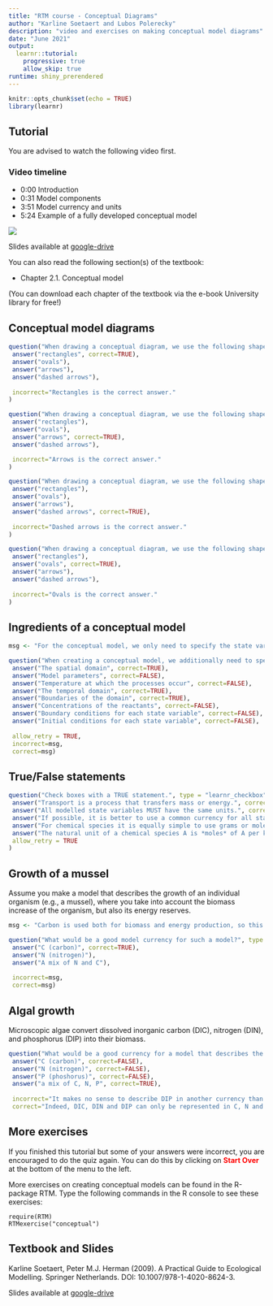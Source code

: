 ```yaml
---
title: "RTM course - Conceptual Diagrams"
author: "Karline Soetaert and Lubos Polerecky"
description: "video and exercises on making conceptual model diagrams"
date: "June 2021"
output: 
  learnr::tutorial:
    progressive: true
    allow_skip: true
runtime: shiny_prerendered
---
```


```r
knitr::opts_chunk$set(echo = TRUE)
library(learnr)
```

## Tutorial

You are advised to watch the following video first.

### Video timeline
* 0:00 Introduction
* 0:31 Model components 
* 3:51 Model currency and units
* 5:24 Example of a fully developed conceptual model

![](https://www.youtube.com/watch?v=AwG9fYz3das&list=PLx8PHcDdmF-uD1Pr07TU9SzlhlGpfrxqn&index=3)

Slides available at <a href="https://drive.google.com/drive/folders/1Bys0-xzXLCpFpWhD-HrH6jDKOyl8iJMd" target="_blank">google-drive</a>

You can also read the following section(s) of the textbook:

* Chapter 2.1. Conceptual model

(You can download each chapter of the textbook via the e-book University library for free!)

## Conceptual model diagrams

```r
question("When drawing a conceptual diagram, we use the following shape to depict STATE VARIABLES", type = "learnr_radio",
 answer("rectangles", correct=TRUE),
 answer("ovals"),
 answer("arrows"),
 answer("dashed arrows"),
 
 incorrect="Rectangles is the correct answer." 
)
```

```r
question("When drawing a conceptual diagram, we use the following shape to depict PROCESSES", type = "learnr_radio",
 answer("rectangles"),
 answer("ovals"),
 answer("arrows", correct=TRUE),
 answer("dashed arrows"),

 incorrect="Arrows is the correct answer." 
)
```

```r
question("When drawing a conceptual diagram, we use the following shape to depict FORCING FUNCTIONS", type = "learnr_radio",
 answer("rectangles"),
 answer("ovals"),
 answer("arrows"),
 answer("dashed arrows", correct=TRUE),
 
 incorrect="Dashed arrows is the correct answer." 
)
```

```r
question("When drawing a conceptual diagram, we use the following shape to depict DERIVED VARIABLES", type = "learnr_radio",
 answer("rectangles"),
 answer("ovals", correct=TRUE),
 answer("arrows"),
 answer("dashed arrows"),
 
 incorrect="Ovals is the correct answer." 
)
```

## Ingredients of a conceptual model

```r
msg <- "For the conceptual model, we only need to specify the state variables and the spatial and temporal domain, including the domain boundaries. The values of the model parameters, initial conditions and boundary conditions are specified when we *apply* the model."

question("When creating a conceptual model, we additionally need to specify", type = "learnr_checkbox",
 answer("The spatial domain", correct=TRUE),
 answer("Model parameters", correct=FALSE),
 answer("Temperature at which the processes occur", correct=FALSE),
 answer("The temporal domain", correct=TRUE),
 answer("Boundaries of the domain", correct=TRUE),
 answer("Concentrations of the reactants", correct=FALSE),
 answer("Boundary conditions for each state variable", correct=FALSE),
 answer("Initial conditions for each state variable", correct=FALSE),
 
 allow_retry = TRUE,
 incorrect=msg,
 correct=msg)
```

## True/False statements

```r
question("Check boxes with a TRUE statement.", type = "learnr_checkbox",
 answer("Transport is a process that transfers mass or energy.", correct=TRUE),
 answer("All modelled state variables MUST have the same units.", correct=FALSE),
 answer("If possible, it is better to use a common currency for all state variables.", correct=TRUE),
 answer("For chemical species it is equally simple to use grams or moles.", correct=FALSE),
 answer("The natural unit of a chemical species A is *moles* of A per kilogram (e.g., of water) or *moles* of A per m3 (e.g. of water).", correct=TRUE),
 allow_retry = TRUE
)
```

## Growth of a mussel

Assume you make a model that describes the growth of an individual organism (e.g., a mussel), where you take into account the biomass increase of the organism, but also its energy reserves.

```r
msg <- "Carbon is used both for biomass and energy production, so this is the best model currency."

question("What would be a good model currency for such a model?", type = "learnr_radio",
 answer("C (carbon)", correct=TRUE),
 answer("N (nitrogen)"),
 answer("A mix of N and C"),
 
 incorrect=msg,
 correct=msg)
```

## Algal growth

Microscopic algae convert dissolved inorganic carbon (DIC), nitrogen (DIN), and phosphorus (DIP) into their biomass.  

```r
question("What would be a good currency for a model that describes the dependency of algae on DIC, DIN and DIP?", type = "learnr_radio",
 answer("C (carbon)", correct=FALSE),
 answer("N (nitrogen)", correct=FALSE),
 answer("P (phoshorus)", correct=FALSE),
 answer("a mix of C, N, P", correct=TRUE),
 
 incorrect="It makes no sense to describe DIP in another currency than P, and similarly DIN and DIC should be represented in N and C, respectively.",
 correct="Indeed, DIC, DIN and DIP can only be represented in C, N and P currencies, respectively.")
```

## More exercises

If you finished this tutorial but some of your answers were incorrect, you are encouraged to do the quiz again. You can do this by clicking on <span style="color:red">**Start Over**</span> at the bottom of the menu to the left.

More exercises on creating conceptual models can be found in the R-package RTM. Type the following commands in the R console to see these exercises:

```
require(RTM)
RTMexercise("conceptual")
```

## Textbook and Slides

Karline Soetaert, Peter M.J. Herman (2009). A Practical Guide to Ecological Modelling. Springer Netherlands. DOI: 10.1007/978-1-4020-8624-3.

Slides available at <a href="https://drive.google.com/drive/folders/1Bys0-xzXLCpFpWhD-HrH6jDKOyl8iJMd" target="_blank">google-drive</a>